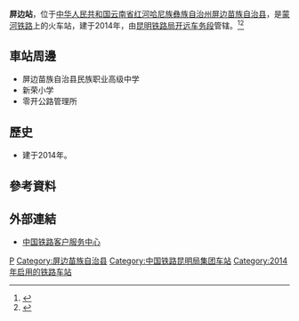 {{Infobox China railway station
|车站名称 = 屏边站
|图片 = 
|图片介绍 = 
|其他名称 = 
|车站拼音 = Pingbian
|英文名称 = Pingbian Railway Station
|车站代码 = 48603
|电报码 = PBM
|拼音码 = PBI
|车站位置 = [[云南省|云南省]][[红河哈尼族彝族自治州|红河哈尼族彝族自治州]][[屏边苗族自治县|屏边苗族自治县]]
|坐标 = 
|归属 = [[昆明铁路局|昆明铁路局]][[开远车务段|开远车务段]]
|线路 = [[蒙河铁路|蒙河铁路]]
|车站等级 =
|使用状态 = 使用中
|月台数目 = 
|股道数目 = 
}}
'''屏边站'''，位于[[中华人民共和国|中华人民共和国]][[云南省|云南省]][[红河哈尼族彝族自治州|红河哈尼族彝族自治州]][[屏边苗族自治县|屏边苗族自治县]]，是[[蒙河铁路|蒙河铁路]]上的火车站，建于2014年，由[[昆明铁路局|昆明铁路局]][[开远车务段|开远车务段]]管辖。<ref>{{Cite web |url=http://news.163.com/14/1211/07/AD5U48EV00014SEH.html |title=昆明至河口铁路客运11年后再次开通 米轨变准轨 |access-date=2016-12-16 |archive-url=https://web.archive.org/web/20161220182304/http://news.163.com/14/1211/07/AD5U48EV00014SEH.html |archive-date=2016-12-20 |dead-url=yes }}</ref><ref>{{cite news|author=郭薇娜|url=http://www.peoplerail.com/rail/show-456-255747-1.html|title=春运故事：火车助力“花山节”花红山热|publisher=[[人民铁道|人民铁道]]|date=2016-02-15|accessdate=2016-12-16|archive-date=2016-12-20|archive-url=https://web.archive.org/web/20161220161447/http://www.peoplerail.com/rail/show-456-255747-1.html|dead-url=no}}</ref>

==車站周邊==
* 屏边苗族自治县民族职业高级中学
* 新荣小学
* 零开公路管理所

==歷史==
* 建于2014年。
==參考資料==
{{reflist}}
==外部連結==
* [http://www.12306.cn/mormhweb/ 中国铁路客户服务中心] {{Wayback|url=http://www.12306.cn/mormhweb/ |date=20180205163941 }}

{{China-rail-stub}}
{{昆玉河铁路}}
{{昆明铁路局}}
{{云南省铁路}}
[[Category:红河州铁路车站|P]]
[[Category:屏边苗族自治县|Category:屏边苗族自治县]]
[[Category:中国铁路昆明局集团车站|Category:中国铁路昆明局集团车站]]
[[Category:2014年启用的铁路车站|Category:2014年启用的铁路车站]]